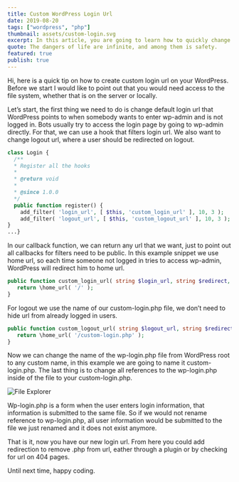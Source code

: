 ```yaml
---
title: Custom WordPress Login Url
date: 2019-08-20
tags: ["wordpress", "php"]
thumbnail: assets/custom-login.svg
excerpt: In this article, you are going to learn how to quickly change default WordPress login url.
quote: The dangers of life are infinite, and among them is safety.
featured: true
publish: true
---
```


Hi, here is a quick tip on how to create custom login url on your WordPress. Before we start I would like to point out that you would need access to the file system, whether that is on the server or locally.

Let’s start, the first thing we need to do is change default login url that WordPress points to when somebody wants to enter wp-admin and is not logged in. Bots usually try to access the login page by going to wp-admin directly. For that, we can use a hook that filters login url. We also want to change logout url, where a user should be redirected on logout.

```php
class Login {
  /**
  * Register all the hooks
  *
  * @return void
  *
  * @since 1.0.0
  */ 
  public function register() {
    add_filter( 'login_url', [ $this, 'custom_login_url' ], 10, 3 );
    add_filter( 'logout_url', [ $this, 'custom_logout_url' ], 10, 3 );
}
...}
```

In our callback function, we can return any url that we want, just to point out all callbacks for filters need to be public. In this example snippet we use home url, so each time someone not logged in tries to access wp-admin, WordPress will redirect him to home url.

```php
public function custom_login_url( string $login_url, string $redirect, bool $force_reauth ) : string {
   return \home_url( '/' );
}
```

For logout we use the name of our custom-login.php file, we don’t need to hide url from already logged in users.

```php
public function custom_logout_url( string $logout_url, string $redirect ) : string {
   return \home_url( '/custom-login.php' );
}
```

Now we can change the name of the wp-login.php file from WordPress root to any custom name, in this example we are going to name it custom-login.php. The last thing is to change all references to the wp-login.php inside of the file to your custom-login.php.

![File Explorer](assets/files.png)

Wp-login.php is a form when the user enters login information, that information is submitted to the same file. So if we would not rename reference to wp-login.php, all user information would be submitted to the file we just renamed and it does not exist anymore.

That is it, now you have our new login url. From here you could add redirection to remove .php from url, eather through a plugin or by checking for url on 404 pages.

Until next time, happy coding.